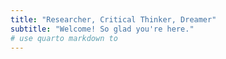 ```yaml
---
title: "Researcher, Critical Thinker, Dreamer"
subtitle: "Welcome! So glad you're here."
# use quarto markdown to 
---
```


<!-- # Title 1 Header
## Title 2 Header -->

<!-- [MarkDown Basics](https://quarto.org/docs/authoring/markdown-basics.html#links-images) -->
